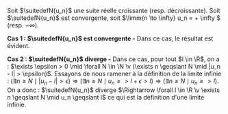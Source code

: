 

<Item type='theoreme' titre='limite monotone'>

Soit $\suitedefN{u_n}$ une suite réelle croissante (resp. décroissante). Soit $\suitedefN{u_n}$ est convergente, soit $\limm{n \to \infty} u_n = + \infty $ (resp. $- \infty$).
</Item>

<Hideable type='démonstration' titre=''>

**Cas 1 : $\suitedefN{u_n}$ est convergente -** Dans ce cas, le résultat est évident.

**Cas 2 : $\suitedefN{u_n}$ diverge -** Dans ce cas, pour tout $l \in \R$, on a : $\exists \epsilon > 0 \mid \forall N \in \N \v (\exists n \geqslant N \mid  |u_n - l| > \epsilon)$. Essayons de nous ramener à la définition de la limite infinie : $(\exists n \geqslant N \mid  |u_n - l| > \epsilon) \Rightarrow (\exists n \geqslant N \mid u_n \geqslant > l + \epsilon > l) \Rightarrow (\exists n  \geqslant N \mid u_n \geqslant > l)$. On a donc : $\suitedefN{u_n}$ diverge $\Rightarrow \forall l \in \R \v \exists n \geqslant N \mid u_n \geqslant l$ ce qui est la définition d'une limite infinie.
</Hideable>
